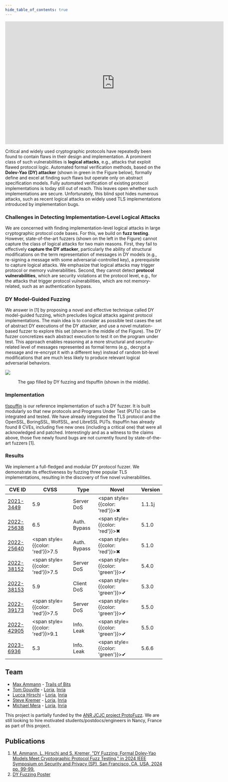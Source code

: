 ```yaml
---
hide_table_of_contents: true
---
```



<Home />

<center>
<iframe width="700" height="394" src="https://www.youtube.com/embed/dOZ3sKoZvvs?si=MVn-HXr6KfgAinbm" title="YouTube video player" frameborder="0" allow="accelerometer; autoplay; clipboard-write; encrypted-media; gyroscope; picture-in-picture; web-share" referrerpolicy="strict-origin-when-cross-origin" allowfullscreen></iframe>
</center>


Critical and widely used cryptographic protocols have repeatedly been found to contain flaws in their design and implementation. A prominent class of such vulnerabilities is **logical attacks**, e.g., attacks that exploit flawed protocol logic. Automated formal verification methods, based on the **Dolev-Yao (DY) attacker** (shown in green in the Figure below), formally define and excel at finding such flaws but operate only on abstract specification models. Fully automated verification of existing protocol implementations is today still out of reach. This leaves open whether such implementations are secure. Unfortunately, this blind spot hides numerous attacks, such as recent logical attacks on widely used TLS implementations introduced by implementation bugs.

### Challenges in Detecting Implementation-Level Logical Attacks

We are concerned with finding implementation-level logical attacks in large cryptographic protocol code bases. For this, we build on **fuzz testing**. However, state-of-the-art fuzzers (shown on the left in the Figure) cannot capture the class of logical attacks for two main reasons. First, they fail to effectively **capture the DY attacker**, particularly the ability of structural modifications on the term representation of messages in DY models (e.g., re-signing a message with some adversarial-controlled key), a prerequisite to capture logical attacks. We emphasize that logical attacks may trigger protocol or memory vulnerabilities. Second, they cannot detect **protocol vulnerabilities**, which are security violations at the protocol level, e.g., for the attacks that trigger protocol vulnerabilities, which are not memory-related, such as an authentication bypass.

###  DY Model-Guided Fuzzing

We answer in [1] by proposing a novel and effective technique called DY model-guided fuzzing, which precludes logical attacks against protocol implementations. The main idea is to consider as possible test cases the set of abstract DY executions of the DY attacker, and use a novel mutation-based fuzzer to explore this set (shown in the middle of the Figure). The DY fuzzer concretizes each abstract execution to test it on the program under test. This approach enables reasoning at a more structural and security-related level of messages represented as formal terms (e.g., decrypt a message and re-encrypt it with a different key) instead of random bit-level modifications that are much less likely to produce relevant logical adversarial behaviors.


![](./DYF_illustrations.png) 
<center>The gap filled by DY fuzzing and tlspuffin (shown in the middle).</center>


### Implementation

[tlspuffin](https://github.com/tlspuffin/tlspuffin) is our reference implementation of such a DY fuzzer. It is built modularly so that new protocols and Programs Under Test (PUTs) can be integrated and tested. We have already integrated the TLS protocol and the OpenSSL, BoringSSL, WolfSSL, and LibreSSL PUTs. tlspuffin has already found 8 CVEs, including five new ones (including a critical one) that were all acknowledged and patched.
Interestingly and as a witness to the claims above,
those five newly found bugs are not currently found by state-of-the-art fuzzers [1].

### Results

We implement a full-fledged and modular DY protocol fuzzer.
We demonstrate its effectiveness by fuzzing three popular TLS implementations, resulting in the discovery of five novel vulnerabilities.

| CVE ID                                                             | CVSS | Type         | Novel | Version   |
|--------------------------------------------------------------------|------|--------------|-----|---------|
| [2021-3449](https://www.cve.org/CVERecord?id=CVE-2021-3449)        | 5.9  | Server DoS | <span style={{color: 'red'}}>✖</span> | 1.1.1j   |
| [2022-25638](https://www.cve.org/CVERecord?id=CVE-2022-25638)      | 6.5  | Auth. Bypass | <span style={{color: 'red'}}>✖</span> | 5.1.0   |
| [2022-25640](https://www.cve.org/CVERecord?id=CVE-2022-25640)      | <span style={{color: 'red'}}>7.5</span>  | Auth. Bypass | <span style={{color: 'red'}}>✖</span> | 5.1.0     |
| [2022-38152](https://www.cve.org/CVERecord?id=CVE-2022-38152)      | <span style={{color: 'red'}}>7.5</span>  | Server DoS | <span style={{color: 'green'}}>✔</span> | 5.4.0     |
| [2022-38153](https://www.cve.org/CVERecord?id=CVE-2022-38153)      | 5.9  | Client DoS | <span style={{color: 'green'}}>✔</span> | 5.3.0     |
| [2022-39173](https://www.cve.org/CVERecord?id=CVE-2022-39173)      | <span style={{color: 'red'}}>7.5</span>  | Server DoS | <span style={{color: 'green'}}>✔</span> | 5.5.0    |
| [2022-42905](https://www.cve.org/CVERecord?id=CVE-2022-42905)      | <span style={{color: 'red'}}>9.1</span>  | Info. Leak | <span style={{color: 'green'}}>✔</span> | 5.5.0   |
| [2023-6936](https://www.cve.org/CVERecord?id=CVE-2023-6936)      | 5.3  | Info. Leak | <span style={{color: 'green'}}>✔</span> | 5.6.6     |

## Team

- [Max Ammann](https://github.com/maxammann) - [Trails of Bits](https://www.trailofbits.com/)
- [Tom Gouville](https://github.com/aeyno) - [Loria](https://www.loria.fr), [Inria](https://www.inria.fr)
- [Lucca Hirschi](https://members.loria.fr/LHirschi/) - [Loria](https://www.loria.fr), [Inria](https://www.inria.fr)
- [Steve Kremer](https://members.loria.fr/SKremer/) - [Loria](https://www.loria.fr), [Inria](https://www.inria.fr)
- [Michael Mera](https://github.com/michaelmera) - [Loria](https://www.loria.fr), [Inria](https://www.inria.fr)

This project is partially funded by the [ANR JCJC project ProtoFuzz](https://project.inria.fr/protofuzz/).
We are still looking to hire motivated students/postdocs/engineers in Nancy, France as part of this project.

## Publications

1. [M. Ammann, L. Hirschi and S. Kremer, "DY Fuzzing: Formal Dolev-Yao Models Meet Cryptographic Protocol Fuzz Testing," in 2024 IEEE Symposium on Security and Privacy (SP), San Francisco, CA, USA, 2024 pp. 99-99.](https://www.computer.org/csdl/pds/api/csdl/proceedings/download-article/1Ub234bjuWA/pdf)
2. [DY Fuzzing Poster](/SP24_Poster.pdf)

